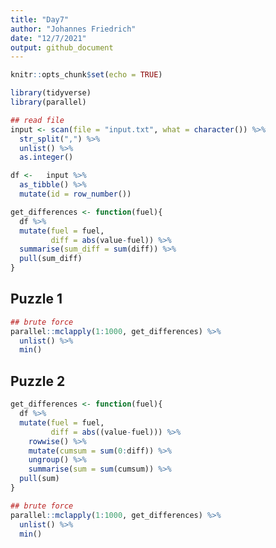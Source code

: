 ```yaml
---
title: "Day7"
author: "Johannes Friedrich"
date: "12/7/2021"
output: github_document
---
```


```r
knitr::opts_chunk$set(echo = TRUE)
```

```r
library(tidyverse)
library(parallel)
```

```r
## read file
input <- scan(file = "input.txt", what = character()) %>% 
  str_split(",") %>% 
  unlist() %>% 
  as.integer()
```

```r
df <-   input %>% 
  as_tibble() %>% 
  mutate(id = row_number())

get_differences <- function(fuel){
  df %>%
  mutate(fuel = fuel,
         diff = abs(value-fuel)) %>% 
  summarise(sum_diff = sum(diff)) %>% 
  pull(sum_diff)
}

```


## Puzzle 1

```r
## brute force
parallel::mclapply(1:1000, get_differences) %>% 
  unlist() %>% 
  min()
```

## Puzzle 2

```r
get_differences <- function(fuel){
  df %>%
  mutate(fuel = fuel,
         diff = abs((value-fuel))) %>% 
    rowwise() %>% 
    mutate(cumsum = sum(0:diff)) %>% 
    ungroup() %>% 
    summarise(sum = sum(cumsum)) %>% 
  pull(sum)
}
```


```r
## brute force
parallel::mclapply(1:1000, get_differences) %>% 
  unlist() %>% 
  min()
```

